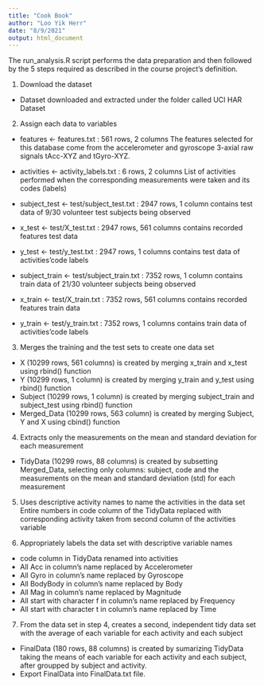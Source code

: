 ```yaml
---
title: "Cook Book"
author: "Loo Yik Herr"
date: "8/9/2021"
output: html_document
---
```


The run_analysis.R script performs the data preparation and then followed by the 5 steps required as described in the course project’s definition.

1. Download the dataset
- Dataset downloaded and extracted under the folder called UCI HAR Dataset

2. Assign each data to variables
- features <- features.txt : 561 rows, 2 columns
The features selected for this database come from the accelerometer and gyroscope 3-axial raw signals tAcc-XYZ and tGyro-XYZ.

- activities <- activity_labels.txt : 6 rows, 2 columns
List of activities performed when the corresponding measurements were taken and its codes (labels)

- subject_test <- test/subject_test.txt : 2947 rows, 1 column
contains test data of 9/30 volunteer test subjects being observed

- x_test <- test/X_test.txt : 2947 rows, 561 columns
contains recorded features test data

- y_test <- test/y_test.txt : 2947 rows, 1 columns
contains test data of activities’code labels

- subject_train <- test/subject_train.txt : 7352 rows, 1 column
contains train data of 21/30 volunteer subjects being observed

- x_train <- test/X_train.txt : 7352 rows, 561 columns
contains recorded features train data

- y_train <- test/y_train.txt : 7352 rows, 1 columns
contains train data of activities’code labels

3. Merges the training and the test sets to create one data set
- X (10299 rows, 561 columns) is created by merging x_train and x_test using rbind() function
- Y (10299 rows, 1 column) is created by merging y_train and y_test using rbind() function
- Subject (10299 rows, 1 column) is created by merging subject_train and subject_test using rbind() function
- Merged_Data (10299 rows, 563 column) is created by merging Subject, Y and X using cbind() function

4. Extracts only the measurements on the mean and standard deviation for each measurement
- TidyData (10299 rows, 88 columns) is created by subsetting Merged_Data, selecting only columns: subject, code and the measurements on the mean and standard deviation (std) for each measurement

5. Uses descriptive activity names to name the activities in the data set
Entire numbers in code column of the TidyData replaced with corresponding activity taken from second column of the activities variable

6. Appropriately labels the data set with descriptive variable names
- code column in TidyData renamed into activities
- All Acc in column’s name replaced by Accelerometer
- All Gyro in column’s name replaced by Gyroscope
- All BodyBody in column’s name replaced by Body
- All Mag in column’s name replaced by Magnitude
- All start with character f in column’s name replaced by Frequency
- All start with character t in column’s name replaced by Time

7. From the data set in step 4, creates a second, independent tidy data set with the average of each variable for each activity and each subject
- FinalData (180 rows, 88 columns) is created by sumarizing TidyData taking the means of each variable for each activity and each subject, after groupped by subject and activity.
- Export FinalData into FinalData.txt file.